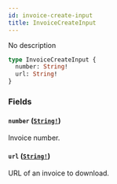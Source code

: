 ```yaml
---
id: invoice-create-input
title: InvoiceCreateInput
---
```


No description

```graphql
type InvoiceCreateInput {
  number: String!
  url: String!
}
```

### Fields

#### `number` ([`String!`](/developer/api-reference/scalars/string.mdx))

Invoice number.

#### `url` ([`String!`](/developer/api-reference/scalars/string.mdx))

URL of an invoice to download.
